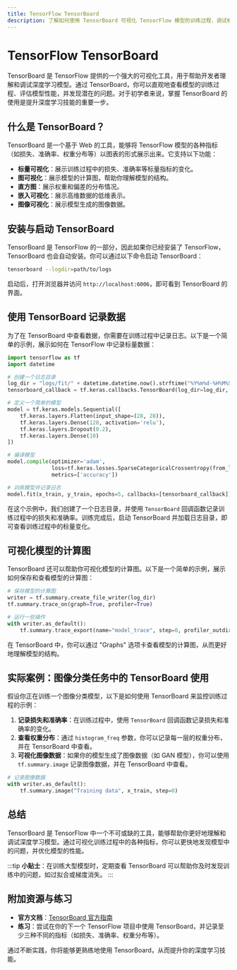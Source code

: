 ```yaml
---
title: TensorFlow TensorBoard
description: 了解如何使用 TensorBoard 可视化 TensorFlow 模型的训练过程，调试模型性能，并优化深度学习工作流。
---
```


# TensorFlow TensorBoard

TensorBoard 是 TensorFlow 提供的一个强大的可视化工具，用于帮助开发者理解和调试深度学习模型。通过 TensorBoard，你可以直观地查看模型的训练过程、评估模型性能，并发现潜在的问题。对于初学者来说，掌握 TensorBoard 的使用是提升深度学习技能的重要一步。

## 什么是 TensorBoard？

TensorBoard 是一个基于 Web 的工具，能够将 TensorFlow 模型的各种指标（如损失、准确率、权重分布等）以图表的形式展示出来。它支持以下功能：

- **标量可视化**：展示训练过程中的损失、准确率等标量指标的变化。
- **图可视化**：展示模型的计算图，帮助你理解模型的结构。
- **直方图**：展示权重和偏差的分布情况。
- **嵌入可视化**：展示高维数据的低维表示。
- **图像可视化**：展示模型生成的图像数据。

## 安装与启动 TensorBoard

TensorBoard 是 TensorFlow 的一部分，因此如果你已经安装了 TensorFlow，TensorBoard 也会自动安装。你可以通过以下命令启动 TensorBoard：

```bash
tensorboard --logdir=path/to/logs
```

启动后，打开浏览器并访问 `http://localhost:6006`，即可看到 TensorBoard 的界面。

## 使用 TensorBoard 记录数据

为了在 TensorBoard 中查看数据，你需要在训练过程中记录日志。以下是一个简单的示例，展示如何在 TensorFlow 中记录标量数据：

```python
import tensorflow as tf
import datetime

# 创建一个日志目录
log_dir = "logs/fit/" + datetime.datetime.now().strftime("%Y%m%d-%H%M%S")
tensorboard_callback = tf.keras.callbacks.TensorBoard(log_dir=log_dir, histogram_freq=1)

# 定义一个简单的模型
model = tf.keras.models.Sequential([
    tf.keras.layers.Flatten(input_shape=(28, 28)),
    tf.keras.layers.Dense(128, activation='relu'),
    tf.keras.layers.Dropout(0.2),
    tf.keras.layers.Dense(10)
])

# 编译模型
model.compile(optimizer='adam',
              loss=tf.keras.losses.SparseCategoricalCrossentropy(from_logits=True),
              metrics=['accuracy'])

# 训练模型并记录日志
model.fit(x_train, y_train, epochs=5, callbacks=[tensorboard_callback])
```

在这个示例中，我们创建了一个日志目录，并使用 `TensorBoard` 回调函数记录训练过程中的损失和准确率。训练完成后，启动 TensorBoard 并加载日志目录，即可查看训练过程中的标量变化。

## 可视化模型的计算图

TensorBoard 还可以帮助你可视化模型的计算图。以下是一个简单的示例，展示如何保存和查看模型的计算图：

```python
# 保存模型的计算图
writer = tf.summary.create_file_writer(log_dir)
tf.summary.trace_on(graph=True, profiler=True)

# 运行一些操作
with writer.as_default():
    tf.summary.trace_export(name="model_trace", step=0, profiler_outdir=log_dir)
```

在 TensorBoard 中，你可以通过 "Graphs" 选项卡查看模型的计算图，从而更好地理解模型的结构。

## 实际案例：图像分类任务中的 TensorBoard 使用

假设你正在训练一个图像分类模型，以下是如何使用 TensorBoard 来监控训练过程的示例：

1. **记录损失和准确率**：在训练过程中，使用 `TensorBoard` 回调函数记录损失和准确率的变化。
2. **查看权重分布**：通过 `histogram_freq` 参数，你可以记录每一层的权重分布，并在 TensorBoard 中查看。
3. **可视化图像数据**：如果你的模型生成了图像数据（如 GAN 模型），你可以使用 `tf.summary.image` 记录图像数据，并在 TensorBoard 中查看。

```python
# 记录图像数据
with writer.as_default():
    tf.summary.image("Training data", x_train, step=0)
```

## 总结

TensorBoard 是 TensorFlow 中一个不可或缺的工具，能够帮助你更好地理解和调试深度学习模型。通过可视化训练过程中的各种指标，你可以更快地发现模型中的问题，并优化模型的性能。

:::tip
**小贴士**：在训练大型模型时，定期查看 TensorBoard 可以帮助你及时发现训练中的问题，如过拟合或梯度消失。
:::

## 附加资源与练习

- **官方文档**：[TensorBoard 官方指南](https://www.tensorflow.org/tensorboard)
- **练习**：尝试在你的下一个 TensorFlow 项目中使用 TensorBoard，并记录至少三种不同的指标（如损失、准确率、权重分布等）。

通过不断实践，你将能够更熟练地使用 TensorBoard，从而提升你的深度学习技能。